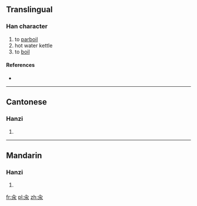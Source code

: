 ==Translingual==

===Han character===
{{Han char|rn=85|rad=水|as=02|sn=6|four=8023<sub>2</sub>|canj=人水 (OE), X人水 (XOE)}}

# to [[parboil]]
# hot water kettle
# to [[boil]]

====References====
* {{Han ref|kx=0604.091|dkj=17100|hdz=31547.040|uh=6C46|ud=27718|bh=C9F8|bd=51704}}

----

==Cantonese==

===Hanzi===
{{yue-hanzi|jyut=|y=tan2}}

# {{defn|lang=yue|sort=水02}}

----

==Mandarin==

===Hanzi===
{{cmn-hanzi|pin=[[cuān]] ([[cuan1]])|wg=ts'uan<sup>1</sup>}}

# {{defn|lang=cmn|sort=水02}}

[[fr:汆]]
[[pl:汆]]
[[zh:汆]]